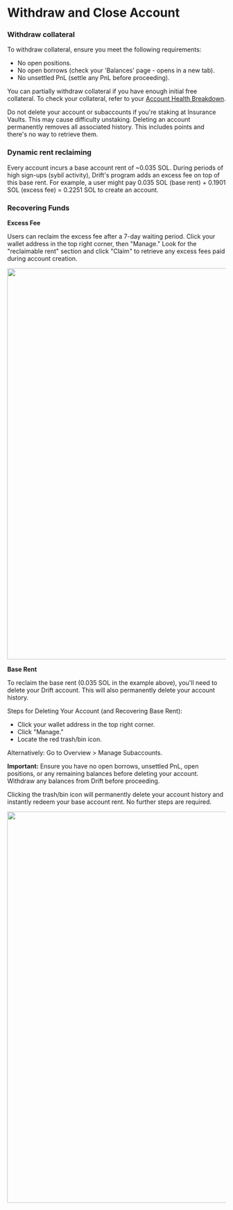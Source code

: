 
# Withdraw and Close Account

### Withdraw collateral

To withdraw collateral, ensure you meet the following requirements:

- No open positions.
- No open borrows (check your 'Balances' page - opens in a new tab).
- No unsettled PnL (settle any PnL before proceeding).

You can partially withdraw collateral if you have enough initial free collateral. To check your collateral, refer to your [Account Health Breakdown](/trading/account-health).

<Callout type="warning" emoji="⚠️">
 Do not delete your account or subaccounts if you're staking at Insurance Vaults. This may cause difficulty unstaking.
 </Callout>

<Callout type="error" emoji="🚫">
Deleting an account permanently removes all associated history. This includes points and there's no way to retrieve them.
</Callout>

### Dynamic rent reclaiming

Every account incurs a base account rent of ~0.035 SOL. During periods of high sign-ups (sybil activity), Drift's program adds an excess fee on top of this base rent. For example, a user might pay 0.035 SOL (base rent) + 0.1901 SOL (excess fee) = 0.2251 SOL to create an account.

### Recovering Funds

**Excess Fee**

Users can reclaim the excess fee after a 7-day waiting period. Click your wallet address in the top right corner, then "Manage." Look for the "reclaimable rent" section and click "Claim" to retrieve any excess fees paid during account creation. 

<img src="/assets/delete-claim-fee.png" alt="" width="900" height="auto"></img>

**Base Rent**

To reclaim the base rent (0.035 SOL in the example above), you'll need to delete your Drift account. This will also permanently delete your account history.

Steps for Deleting Your Account (and Recovering Base Rent):

- Click your wallet address in the top right corner.
- Click "Manage."
- Locate the red trash/bin icon.

Alternatively: Go to Overview > Manage Subaccounts.

**Important:** Ensure you have no open borrows, unsettled PnL, open positions, or any remaining balances before deleting your account. Withdraw any balances from Drift before proceeding.

Clicking the trash/bin icon will permanently delete your account history and instantly redeem your base account rent. No further steps are required.

<img src="/assets/delete-trash-bin.png" alt="" width="900" height="auto"></img>



